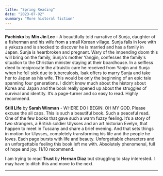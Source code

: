 ```yaml
---
title: "Spring Reading"
date: "2023-07-02"
summary: "More historal fiction"
---
```


---

**Pachinko** by **Min Jin Lee** - A beautifully told narrative of Sunja, daughter of a fisherman and
his wife from a small Korean village. Sunja falls in love with a yakuza and is shocked to discover he
is married and has a family in Japan. Sunja is heartbroken and pregnant. Wary of the impending doom
this will bring on the family, Sunja's mother Yangjin, confesses the family's situation to the
Christian minister staying at their boardhouse. In a selfless deed to reciprocate the altruistic
care he received from Yanjin and Sunja when he fell sick due to tuberculosis, Isak offers to marry
Sunja and take her to Japan as his wife. This would be only the beginning of an epic tale spanning
four generations.
I didn’t know much about the history about Korea and Japan and the book really opened up about the
struggles of survival and identity. It’s a page-turner and so easy to read. Highly recommend.

**Still Life** by **Sarah Winman** - WHERE DO I BEGIN. OH MY GOD. Please excuse the all caps. This is such a beautiful book. Such a
peaceful read. One of the few books that gave such a warm fuzzy feeling.
It’s a story of two strangers, a British soldier Ulysses and an art historian Evelyn,
that happen to meet in Tuscany and share a brief evening. And that sets things in motion for Ulysses,
completely transforming his life and the people he loves. Each page bursts with life and beauty.
Unforgettable characters and an unforgettable feeling this book left me with. Absolutely phenomenal,
full of hope and joy. 11/10 recommend.

I am trying to read **Trust** by **Hernan Diaz** but struggling to stay interested. I may have to ditch this and move to the next.

---
